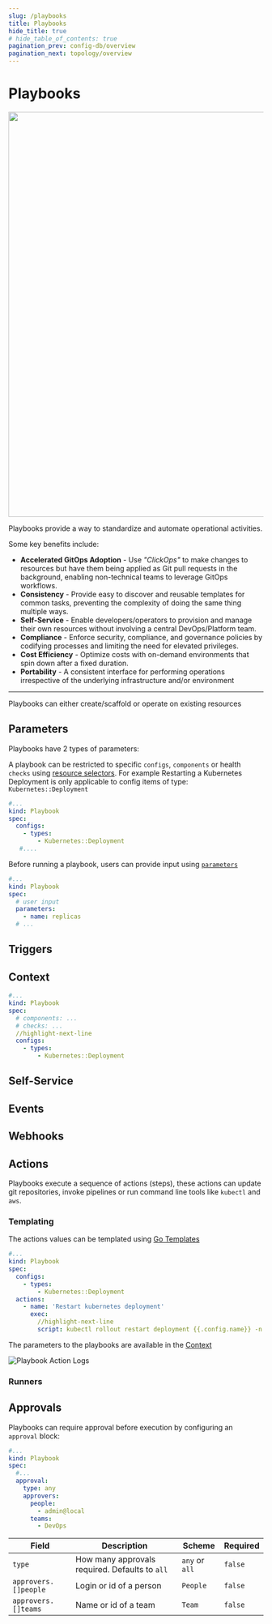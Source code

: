 ```yaml
---
slug: /playbooks
title: Playbooks
hide_title: true
# hide_table_of_contents: true
pagination_prev: config-db/overview
pagination_next: topology/overview
---
```


# Playbooks

<img src="/img/playbooks.svg" width="800px"/>


Playbooks provide a way to standardize and automate operational activities.


Some key benefits include:

* **Accelerated GitOps Adoption** - Use  _"ClickOps"_ to make changes to resources but have them being applied as Git pull requests in the background, enabling non-technical teams to leverage GitOps workflows.
* **Consistency** - Provide easy to discover and reusable templates for common tasks, preventing the complexity of doing the same thing multiple ways.
* **Self-Service** - Enable developers/operators to provision and manage their own resources without involving a central DevOps/Platform team.
* **Compliance** - Enforce security, compliance, and governance policies by codifying processes and limiting the need for elevated privileges.
* **Cost Efficiency** - Optimize costs with on-demand environments that spin down after a fixed duration.
* **Portability** - A consistent interface for performing operations irrespective of the underlying infrastructure and/or environment


<hr/>

Playbooks can either create/scaffold or operate on existing resources


## Parameters

Playbooks have 2 types of parameters:

<Step step={1} name="Resources" style="list">

A playbook can be restricted to specific `configs`, `components` or health `checks` using [resource selectors](/reference/resource-selector). For example Restarting a Kubernetes Deployment is only applicable to config items of type: `Kubernetes::Deployment`

```yaml title="scale-deployment.yaml"
#...
kind: Playbook
spec:
  configs:
    - types:
        - Kubernetes::Deployment
   #....
```

</Step>
<Step step={2} name="User Input" style="list">

Before running a playbook, users can provide input using [`parameters`](/reference/playbooks/parameters)
```yaml title="parameters.yaml"
#...
kind: Playbook
spec:
  # user input
  parameters:
    - name: replicas
  # ...
```

</Step>

## Triggers


## Context
<Step step={1} name="Self-Service" style="list">
</Step>

<Step step={2} name="Events" style="list">
</Step>

<Step step={3} name="Webhooks" style="list">
</Step>

```yaml title="restrict-to-deployment.yaml"
#...
kind: Playbook
spec:
  # components: ...
  # checks: ...
  //highlight-next-line
  configs:
    - types:
        - Kubernetes::Deployment
```

## Self-Service




## Events

## Webhooks


## Actions

Playbooks execute a sequence of actions (steps), these actions can update git repositories, invoke pipelines or run command line tools like `kubectl` and `aws`.

### Templating

The actions values can be templated using [Go Templates](/reference/scripting/gotemplate)

```yaml title="restart-deployment.yaml"
#...
kind: Playbook
spec:
  configs:
    - types:
        - Kubernetes::Deployment
  actions:
    - name: 'Restart kubernetes deployment'
      exec:
        //highlight-next-line
        script: kubectl rollout restart deployment {{.config.name}} -n {{.config.tags.namespace}}
```

The parameters to the playbooks are available in the [Context](reference/playbooks/context)


![Playbook Action Logs](/img/playbook-action-logs.png)


### Runners

## Approvals

Playbooks can require approval before execution by configuring an `approval` block:

```yaml title="approve-kubernetes-scaling.yaml"
#...
kind: Playbook
spec:
  #...
  approval:
    type: any
    approvers:
      people:
        - admin@local
      teams:
        - DevOps
```

| Field       | Description                    | Scheme       | Required |
| ----------- | ------------------------------ | ------------ | -------- |
| `type`      | How many approvals required. Defaults to `all`    | `any` or `all`     | `false`  |
| `approvers.[]people` | Login or id of a person| `People` | `false`  |
| `approvers.[]teams` | Name or id of a team | `Team` | `false`  |



